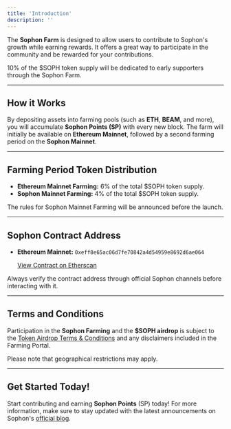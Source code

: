```yaml
---
title: 'Introduction'
description: ''
---
```


The **Sophon Farm** is designed to allow users to contribute to Sophon's growth while earning rewards. It offers a great way to participate in the community and be rewarded for your contributions.

<Info>10% of the $SOPH token supply will be dedicated to early supporters through the Sophon Farm.</Info>

---

## How it Works

By depositing assets into farming pools (such as **ETH**, **BEAM**, and more), you will accumulate **Sophon Points (SP)** with every new block. The farm will initially be available on **Ethereum Mainnet**, followed by a second farming period on the **Sophon Mainnet**.

---

## Farming Period Token Distribution

- **Ethereum Mainnet Farming:** 6% of the total $SOPH token supply.
- **Sophon Mainnet Farming:** 4% of the total $SOPH token supply.

<Note>The rules for Sophon Mainnet Farming will be announced before the launch.</Note>

---

## Sophon Contract Address

- **Ethereum Mainnet:** `0xeff8e65ac06d7fe70842a4d54959e8692d6ae064`

  [View Contract on Etherscan](https://etherscan.io/address/0xeff8e65ac06d7fe70842a4d54959e8692d6ae064)

<Note>Always verify the contract address through official Sophon channels before interacting with it.</Note>

---

## Terms and Conditions

Participation in the **Sophon Farming** and the **$SOPH airdrop** is subject to the [Token Airdrop Terms & Conditions](#) and any disclaimers included in the Farming Portal.

<Warning>Please note that geographical restrictions may apply.</Warning>

---

## Get Started Today!

Start contributing and earning **Sophon Points** (SP) today! For more information, make sure to stay updated with the latest announcements on Sophon's [official blog](https://blog.sophon.xyz/).
